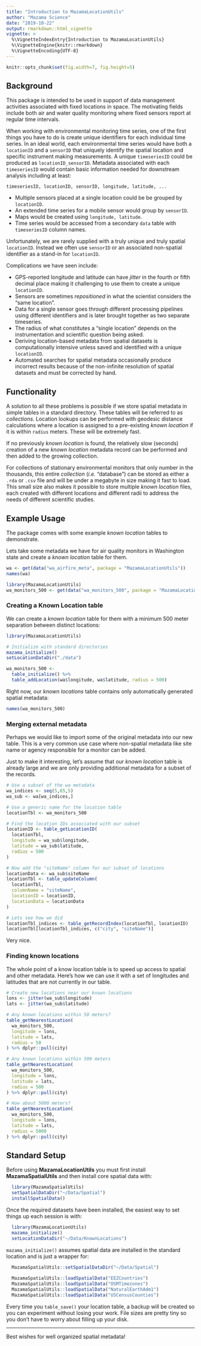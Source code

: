 ```yaml
---
title: "Introduction to MazamaLocationUtils"
author: "Mazama Science"
date: "2019-10-22"
output: rmarkdown::html_vignette
vignette: >
  %\VignetteIndexEntry{Introduction to MazamaLocationUtils}
  %\VignetteEngine{knitr::rmarkdown}
  %\VignetteEncoding{UTF-8}
---
```


```r
knitr::opts_chunk$set(fig.width=7, fig.height=5)
```

## Background

This package is intended to be used in support of data management activities
associated with fixed locations in space. The motivating fields include both
air and water quality monitoring where fixed sensors report at regular time 
intervals.

When working with environmental monitoring time series, one of the first things
you have to do is create unique identifiers for each individual time series. In 
an ideal world, each environmental time series would have both a 
`locationID` and a `sensorID` that uniquely identify the spatial location and 
specific instrument making measurements. A unique `timeseriesID` could
be produced as `locationID_sensorID`. Metadata associated with each
`timeseriesID` would contain basic information needed for downstream analysis
including at least:

`timeseriesID, locationID, sensorID, longitude, latitude, ...`

* Multiple sensors placed at a single location could be be grouped by `locationID`.
* An extended time series for a mobile sensor would group by `sensorID`.
* Maps would be created using `longitude, latitude`.
* Time series would be accessed from a secondary `data` table with `timeseriesID` column names.

Unfortunately, we are rarely supplied with a truly unique and truly spatial 
`locationID`. Instead we often use `sensorID` or an associated non-spatial
identifier as a stand-in for `locationID`.

Complications we have seen include:

* GPS-reported longitude and latitude can have _jitter_ in the fourth or fifth 
decimal place making it challenging to use them to create a unique `locationID`.
* Sensors are sometimes _repositioned_ in what the scientist considers the "same 
location".
* Data for a single sensor goes through different processing pipelines using
different identifiers and is later brought together as two separate timeseries.
* The radius of what constitutes a "single location" depends on the 
instrumentation and scientific question being asked.
* Deriving location-based metadata from spatial datasets is computationally 
intensive unless saved and identified with a unique `locationID`.
* Automated searches for spatial metadata occasionally produce incorrect results
because of the non-infinite resolution of spatial datasets and must be corrected
by hand.

## Functionality

A solution to all these problems is possible if we store spatial metadata in
simple tables in a standard directory. These tables will be referred to as 
_collections_. Location lookups can be performed with
geodesic distance calculations where a location is assigned to a pre-existing
_known location_ if it is within `radius` meters. These will be extremely fast.

If no previously _known location_ is found, the relatively slow (seconds)
creation of a new _known location_ metadata record can be performed and then 
added to the growing collection.

For collections of stationary environmental monitors that only number in the 
thousands, this entire _collection_ (_i.e._ "database") can be stored as either a 
`.rda` or `.csv` file and will be under a megabyte in size making it fast to 
load. This small size also makes it possible to store multiple _known location_ 
files, each created with different locations and different radii to address 
the needs of different scientific studies.

## Example Usage

The package comes with some example _known location_ tables to demonstrate.

Lets take some metadata we have for air quality monitors in Washington state and
create a _known location_ table for them.

```r
wa <- get(data("wa_airfire_meta", package = "MazamaLocationUtils"))
names(wa)
```

```r
library(MazamaLocationUtils)
wa_monitors_500 <- get(data("wa_monitors_500", package = "MazamaLocationUtils"))
```

### Creating a Known Location table

We can create a _known location_ table for them with a minimum 500 meter
separation between distinct locations:

```r
library(MazamaLocationUtils)

# Initialize with standard directories
mazama_initialize()
setLocationDataDir("./data")

wa_monitors_500 <-
  table_initialize() %>%
  table_addLocation(wa$longitude, wa$latitude, radius = 500) 
```

Right now, our _known locations_ table contains only automatically generated
spatial metadata:

```r
names(wa_monitors_500)
```

### Merging external metadata

Perhaps we would like to import some of the original metadata into our new 
table. This is a very common use case where non-spatial metadata like site name
or agency responsible for a monitor can be added.

Just to make it interesting, let's assume that our _known location_ table is
already large and we are only providing additional metadata for a subset of the
records.

```r
# Use a subset of the wa metadata
wa_indices <- seq(5,65,5)
wa_sub <- wa[wa_indices,]

# Use a generic name for the location table
locationTbl <- wa_monitors_500

# Find the location IDs associated with our subset
locationID <- table_getLocationID(
  locationTbl, 
  longitude = wa_sub$longitude, 
  latitude = wa_sub$latitude, 
  radius = 500
)

# Now add the "siteName" column for our subset of locations
locationData <- wa_sub$siteName
locationTbl <- table_updateColumn(
  locationTbl, 
  columnName = "siteName", 
  locationID = locationID, 
  locationData = locationData
)

# Lets see how we did
locationTbl_indices <- table_getRecordIndex(locationTbl, locationID)
locationTbl[locationTbl_indices, c("city", "siteName")]
```

Very nice.

### Finding known locations

The whole point of a know location table is to speed up access to spatial
and other metadata. Here's how we can use it with a set of longitudes and
latitudes that are not currently in our table.

```r
# Create new locations near our known locations
lons <- jitter(wa_sub$longitude) 
lats <- jitter(wa_sub$latitude)

# Any known locations within 50 meters?
table_getNearestLocation(
  wa_monitors_500,
  longitude = lons,
  latitude = lats,
  radius = 50
) %>% dplyr::pull(city)

# Any known locations within 500 meters
table_getNearestLocation(
  wa_monitors_500,
  longitude = lons,
  latitude = lats,
  radius = 500
) %>% dplyr::pull(city)

# How about 5000 meters?
table_getNearestLocation(
  wa_monitors_500,
  longitude = lons,
  latitude = lats,
  radius = 5000
) %>% dplyr::pull(city)

```

## Standard Setup

Before using **MazamaLocationUtils** you must first install 
**MazamaSpatialUtils** and then install core spatial data with:

```r
  library(MazamaSpatialUtils)
  setSpatialDataDir("~/Data/Spatial")
  installSpatialData()
```

Once the required datasets have been installed, the easiest way to set things 
up each session is with:

```r
  library(MazamaLocationUtils)
  mazama_initialize()
  setLocationDataDir("~/Data/KnownLocations")
```

`mazama_initialize()` assumes spatial data are installed in the standard
location and is just a wrapper for:

```r
  MazamaSpatialUtils::setSpatialDataDir("~/Data/Spatial")
  
  MazamaSpatialUtils::loadSpatialData("EEZCountries")
  MazamaSpatialUtils::loadSpatialData("OSMTimezones")
  MazamaSpatialUtils::loadSpatialData("NaturalEarthAdm1")
  MazamaSpatialUtils::loadSpatialData("USCensusCounties")
```

Every time you `table_save()` your location table, a backup will be created
so you can experiment without losing your work. File sizes are pretty tiny
so you don't have to worry about filling up your disk.

----

Best wishes for well organized spatial metadata!
